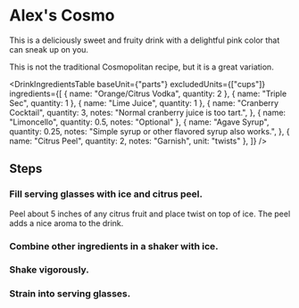 
# Alex's Cosmo

This is a deliciously sweet and fruity drink with a delightful pink color that can sneak up on you.

This is not the traditional Cosmopolitan recipe, but it is a great variation.

<DrinkIngredientsTable
  baseUnit={"parts"}
  excludedUnits={["cups"]}
  ingredients={[
    { name: "Orange/Citrus Vodka", quantity: 2 },
    { name: "Triple Sec", quantity: 1 },
    { name: "Lime Juice", quantity: 1 },
    {
      name: "Cranberry Cocktail",
      quantity: 3,
      notes: "Normal cranberry juice is too tart.",
    },
    { name: "Limoncello", quantity: 0.5, notes: "Optional" },
    {
      name: "Agave Syrup",
      quantity: 0.25,
      notes: "Simple syrup or other flavored syrup also works.",
    },
    { name: "Citrus Peel", quantity: 2, notes: "Garnish", unit: "twists" },
  ]}
/>

## Steps

<Steps>

### Fill serving glasses with ice and citrus peel.

Peel about 5 inches of any citrus fruit and place twist on top of ice. The peel adds a nice aroma to the drink.

### Combine other ingredients in a shaker with ice.

### Shake vigorously.

### Strain into serving glasses.

</Steps>
